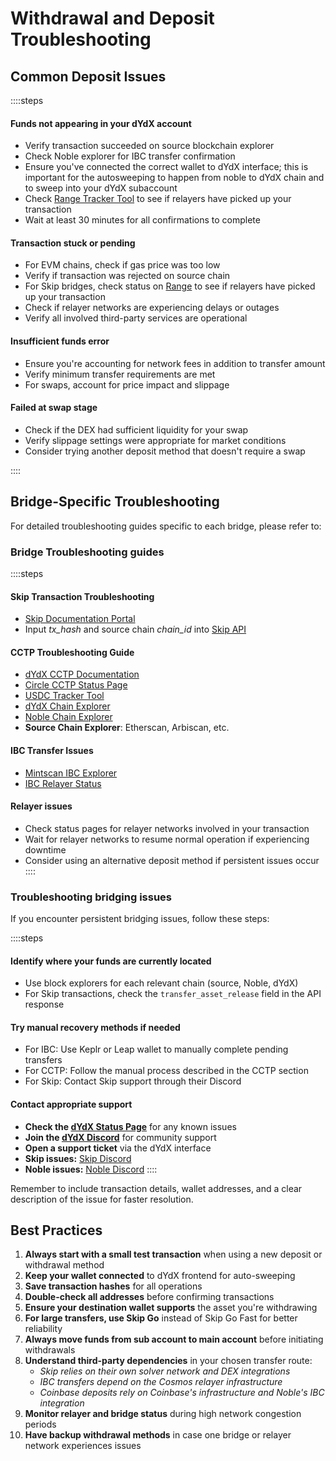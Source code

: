 
# Withdrawal and Deposit Troubleshooting

## **Common Deposit Issues**

::::steps
#### **Funds not appearing in your dYdX account**
   - Verify transaction succeeded on source blockchain explorer
   - Check Noble explorer for IBC transfer confirmation
   - Ensure you've connected the correct wallet to dYdX interface; this is important for the autosweeping to happen from noble to dYdX chain and to sweep into your dYdX subaccount
   - Check [Range Tracker Tool](https://usdc.range.org/usdc) to see if relayers have picked up your transaction
   - Wait at least 30 minutes for all confirmations to complete
#### **Transaction stuck or pending**
   - For EVM chains, check if gas price was too low
   - Verify if transaction was rejected on source chain
   - For Skip bridges, check status on [Range](https://usdc.range.org/usdc) to see if relayers have picked up your transaction
   - Check if relayer networks are experiencing delays or outages
   - Verify all involved third-party services are operational
#### **Insufficient funds error**
   - Ensure you're accounting for network fees in addition to transfer amount
   - Verify minimum transfer requirements are met
   - For swaps, account for price impact and slippage
#### **Failed at swap stage**
   - Check if the DEX had sufficient liquidity for your swap
   - Verify slippage settings were appropriate for market conditions
   - Consider trying another deposit method that doesn't require a swap

::::


## **Bridge-Specific Troubleshooting**

For detailed troubleshooting guides specific to each bridge, please refer to:

### Bridge Troubleshooting guides

::::steps
#### **Skip Transaction Troubleshooting**
   - [Skip Documentation Portal](https://docs.skip.money)
   - Input _tx_hash_ and source chain _chain_id_ into [Skip API](https://docs.skip.build/go/api-reference/prod/transaction/get-v2txstatus?playground=open)
#### **CCTP Troubleshooting Guide**
   - [dYdX CCTP Documentation](https://dydx.exchange/blog/cctp)
   - [Circle CCTP Status Page](https://status.circle.com)
   - [USDC Tracker Tool](https://usdc.range.org/usdc)
   - [dYdX Chain Explorer](https://www.mintscan.io/dydx)
   - [Noble Chain Explorer](https://www.mintscan.io/noble)
   - **Source Chain Explorer**: Etherscan, Arbiscan, etc.
#### **IBC Transfer Issues**
   - [Mintscan IBC Explorer](https://www.mintscan.io/ibc)
   - [IBC Relayer Status](https://ibc.range.org)
#### **Relayer issues**
   - Check status pages for relayer networks involved in your transaction
   - Wait for relayer networks to resume normal operation if experiencing downtime
   - Consider using an alternative deposit method if persistent issues occur
::::

### Troubleshooting bridging issues
If you encounter persistent bridging issues, follow these steps:

::::steps
#### **Identify where your funds are currently located**
   - Use block explorers for each relevant chain (source, Noble, dYdX)
   - For Skip transactions, check the `transfer_asset_release` field in the API response
#### **Try manual recovery methods if needed**
   - For IBC: Use Keplr or Leap wallet to manually complete pending transfers
   - For CCTP: Follow the manual process described in the CCTP section
   - For Skip: Contact Skip support through their Discord
#### **Contact appropriate support**
   - **Check the [dYdX Status Page](https://status.dydx.exchange)** for any known issues
   - **Join the [dYdX Discord](https://discord.gg/dydx)** for community support
   - **Open a support ticket** via the dYdX interface
   - **Skip issues:** [Skip Discord](https://discord.gg/skip-protocol)
   - **Noble issues:** [Noble Discord](https://discord.gg/noble)
::::

Remember to include transaction details, wallet addresses, and a clear description of the issue for faster resolution.

## **Best Practices**

1. **Always start with a small test transaction** when using a new deposit or withdrawal method
2. **Keep your wallet connected** to dYdX frontend for auto-sweeping
3. **Save transaction hashes** for all operations
4. **Double-check all addresses** before confirming transactions
5. **Ensure your destination wallet supports** the asset you're withdrawing
6. **For large transfers, use Skip Go** instead of Skip Go Fast for better reliability
7. **Always move funds from sub account to main account** before initiating withdrawals
8. **Understand third-party dependencies** in your chosen transfer route:
   - _Skip relies on their own solver network and DEX integrations_
   - _IBC transfers depend on the Cosmos relayer infrastructure_
   - _Coinbase deposits rely on Coinbase's infrastructure and Noble's IBC integration_
9. **Monitor relayer and bridge status** during high network congestion periods
10. **Have backup withdrawal methods** in case one bridge or relayer network experiences issues
